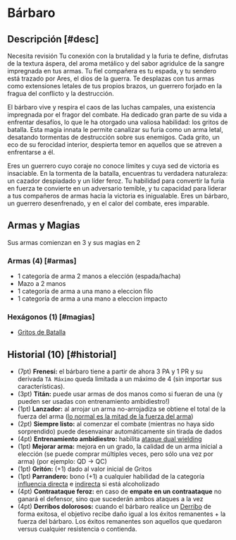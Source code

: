 

# Bárbaro

<Bleed>
  <Screenshot src={barbPic} alt="placeholder" full />
</Bleed>

## Descripción [#desc]

<Callout type="warning" emoji="🔎">
  Necesita revisión
</Callout>
Tu conexión con la brutalidad y la furia te define, disfrutas de la textura áspera,
del aroma metálico y del sabor agridulce de la sangre impregnada en tus armas. Tu
fiel compañera es tu espada, y tu sendero está trazado por Ares, el dios de la guerra.
Te desplazas con tus armas como extensiones letales de tus propios brazos, un guerrero
forjado en la fragua del conflicto y la destrucción.

El bárbaro vive y respira el caos de las luchas campales, una existencia impregnada
por el fragor del combate. Ha dedicado gran parte de su vida a enfrentar desafíos,
lo que le ha otorgado una valiosa habilidad: los gritos de batalla. Esta magia innata
le permite canalizar su furia como un arma letal, desatando tormentas de destrucción
sobre sus enemigos. Cada grito, un eco de su ferocidad interior, despierta temor
en aquellos que se atreven a enfrentarse a él.

Eres un guerrero cuyo coraje no conoce límites y cuya sed de victoria es insaciable.
En la tormenta de la batalla, encuentras tu verdadera naturaleza: un cazador despiadado
y un líder feroz. Tu habilidad para convertir la furia en fuerza te convierte en
un adversario temible, y tu capacidad para liderar a tus compañeros de armas hacia
la victoria es inigualable. Eres un bárbaro, un guerrero desenfrenado, y en el calor
del combate, eres imparable.

## Armas y Magias

Sus armas comienzan en 3 y sus magias en 2

### Armas (4) [#armas]

- 1 categoría de arma 2 manos a elección (espada/hacha)
- Mazo a 2 manos
- 1 categoría de arma a una mano a eleccion filo
- 1 categoría de arma a una mano a eleccion impacto

### Hexágonos (1) [#magias]

- [Gritos de Batalla](/docs/list-hexagons/e28)

## Historial (10) [#historial]

- (7pt) **Frenesí:** <Pill type="p"/> el bárbaro tiene a partir de ahora 3 PA y 1 PR y su derivada `TA Máximo` queda limitada a un máximo de 4 (sin importar sus características).
- (3pt) **Titán:** <Pill type="c"/> puede usar armas de dos manos como si fueran de una (y pueden ser usadas con entrenamiento ambidiestro!)
- (1pt) **Lanzador:** <Pill type="u"/> al arrojar un arma no-arrojadiza se obtiene el total de la fuerza del arma ([lo normal es la mitad de la fuerza del arma](/docs/ruling-combat/04#4-7))
- (2pt) **Siempre listo:** <Pill type="c"/> al comenzar el combate (mientras no haya sido sorprendido) puede desenvainar automáticamente sin tirada de dados
- (4pt) **Entrenamiento ambidiestro:** <Pill type="u"/> habilita [ataque dual wielding](/docs/ruling-combat/04#4-5)
- (1pt) **Mejorar arma:** <Pill type="u"/> mejora en un grado, la calidad de un arma inicial a elección (se puede comprar múltiples veces, pero sólo una vez por arma) (por ejemplo: QD -> QC)
- (1pt) **Gritón:** <Pill type="p"/> (+1) dado al valor inicial de Gritos
- (1pt) **Parrandero:** bono (+1) a cualquier habilidad de la categoría [influencia directa](/docs/list-skills/individual#cat-influ-directa) e [indirecta](/docs/list-skills/individual#cat-influ-sutil) si está alcoholizado
- (4pt) **Contraataque feroz:** <Pill type="p"/> en caso de **empate en un contraataque** no ganará el defensor, sino que sucederán ambos ataques a la vez
- (4pt) **Derribos dolorosos:** <Pill type="u"/> cuando el bárbaro realice un [Derribo](pages/docs/ruling-combat/03#3-6) de forma exitosa, el objetivo recibe daño igual a los éxitos remanentes + la fuerza del bárbaro. Los éxitos remanentes son aquellos que quedaron versus cualquier resistencia o contienda.
